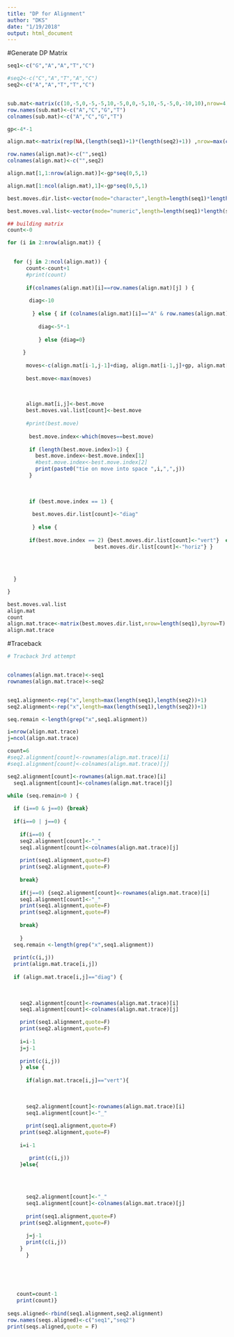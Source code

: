 ```yaml
---
title: "DP for Alignment"
author: "DKS"
date: "1/19/2018"
output: html_document
---
```


#Generate DP Matrix
```r

seq1<-c("G","A","A","T","C")

#seq2<-c("C","A","T","A","C")
seq2<-c("A","A","T","T","C")


sub.mat<-matrix(c(10,-5,0,-5,-5,10,-5,0,0,-5,10,-5,-5,0,-10,10),nrow=4)
row.names(sub.mat)<-c("A","C","G","T")
colnames(sub.mat)<-c("A","C","G","T")

gp<-4*-1

align.mat<-matrix(rep(NA,(length(seq1)+1)*(length(seq2)+1)) ,nrow=max(c(length(seq1),length(seq2)))+1)

row.names(align.mat)<-c("",seq1)
colnames(align.mat)<-c("",seq2)

align.mat[1,1:nrow(align.mat)]<-gp*seq(0,5,1)

align.mat[1:ncol(align.mat),1]<-gp*seq(0,5,1)

best.moves.dir.list<-vector(mode="character",length=length(seq1)*length(seq2)) ###### NEED TO MAKE ACCURATE for diff lenghts####

best.moves.val.list<-vector(mode="numeric",length=length(seq1)*length(seq2))

## building matrix
count<-0

for (i in 2:nrow(align.mat)) {

  
  for (j in 2:ncol(align.mat)) {
      count<-count+1
      #print(count)
     
      if(colnames(align.mat)[i]==row.names(align.mat)[j] ) {
       
       diag<-10
    
        } else { if (colnames(align.mat)[i]=="A" & row.names(align.mat)[j]=="C" ||  colnames(align.mat)[i]=="A" & row.names(align.mat)[j]=="T" || colnames(align.mat)[i]=="C" & row.names(align.mat)[j]=="A" ||  colnames(align.mat)[i]=="C" & row.names(align.mat)[j]=="G" ||  colnames(align.mat)[i]=="G" & row.names(align.mat)[j]=="C" ||  colnames(align.mat)[i]=="G" & row.names(align.mat)[j]=="T" ||  colnames(align.mat)[i]=="T" & row.names(align.mat)[j]=="A" ||  colnames(align.mat)[i]=="T" & row.names(align.mat)[j]=="G" )  {
        
          diag<-5*-1
       
          } else {diag=0}
        
     }
      
      moves<-c(align.mat[i-1,j-1]+diag, align.mat[i-1,j]+gp, align.mat[i,j-1]+gp)  
  
      best.move<-max(moves)
      

       
      align.mat[i,j]<-best.move
      best.moves.val.list[count]<-best.move
       
      #print(best.move)
       
       best.move.index<-which(moves==best.move)
       
       if (length(best.move.index)>1) { 
         best.move.index<-best.move.index[1]
         #best.move.index<-best.move.index[2]
         print(paste0("tie on move into space ",i,",",j))
       }
       
       
       
       if (best.move.index == 1) {
        
        best.moves.dir.list[count]<-"diag"
        
        } else {
                          
       if(best.move.index == 2) {best.moves.dir.list[count]<-"vert"}  else {
                            best.moves.dir.list[count]<-"horiz"} }
                                                              
     
  
  
  }

}

best.moves.val.list
align.mat
count
align.mat.trace<-matrix(best.moves.dir.list,nrow=length(seq1),byrow=T)
align.mat.trace

```

#Traceback
```r

# Tracback 3rd attempt


colnames(align.mat.trace)<-seq1
rownames(align.mat.trace)<-seq2


seq1.alignment<-rep("x",length=max(length(seq1),length(seq2))+1)
seq2.alignment<-rep("x",length=max(length(seq1),length(seq2))+1)

seq.remain <-length(grep("x",seq1.alignment))

i=nrow(align.mat.trace)
j=ncol(align.mat.trace)

count=6
#seq2.alignment[count]<-rownames(align.mat.trace)[i]
#seq1.alignment[count]<-colnames(align.mat.trace)[j]

seq2.alignment[count]<-rownames(align.mat.trace)[i]
  seq1.alignment[count]<-colnames(align.mat.trace)[j]

while (seq.remain>0 ) {
  
  if (i==0 & j==0) {break}
  
  if(i==0 | j==0) {
   
    if(i==0) {
    seq2.alignment[count]<-"_"
    seq1.alignment[count]<-colnames(align.mat.trace)[j]
    
    print(seq1.alignment,quote=F)
    print(seq2.alignment,quote=F)
    
    break}
    
    if(j==0) {seq2.alignment[count]<-rownames(align.mat.trace)[i]
    seq1.alignment[count]<-"_"
    print(seq1.alignment,quote=F)
    print(seq2.alignment,quote=F)
    
    break}
  
    }
  seq.remain <-length(grep("x",seq1.alignment))
  
  print(c(i,j))
  print(align.mat.trace[i,j])
  
  if (align.mat.trace[i,j]=="diag") {
    
    
    
    seq2.alignment[count]<-rownames(align.mat.trace)[i]
    seq1.alignment[count]<-colnames(align.mat.trace)[j]

    print(seq1.alignment,quote=F)
    print(seq2.alignment,quote=F)
    
    i=i-1
    j=j-1
    
    print(c(i,j))
    } else {
      
      if(align.mat.trace[i,j]=="vert"){
      
  
       
      seq2.alignment[count]<-rownames(align.mat.trace)[i]
      seq1.alignment[count]<-"_"
    
      print(seq1.alignment,quote=F)
    print(seq2.alignment,quote=F)
    
    i=i-1

       print(c(i,j))
    }else{
      
      
      
      
      seq2.alignment[count]<-"_"
      seq1.alignment[count]<-colnames(align.mat.trace)[j]
      
      print(seq1.alignment,quote=F)
    print(seq2.alignment,quote=F)
      
      j=j-1
      print(c(i,j))
    }
      }
  
  
  
  
  
   count=count-1
   print(count)}
 
seqs.aligned<-rbind(seq1.alignment,seq2.alignment)
row.names(seqs.aligned)<-c("seq1","seq2")
print(seqs.aligned,quote = F)
 
 




```

